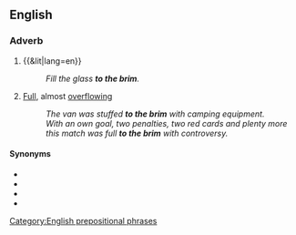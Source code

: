 ==English==

===Adverb===
{{en-adv|-}}

# {{&lit|lang=en}}
#: ''Fill the glass '''to the brim'''.''
# {{lb|en|figurative}} [[full|Full]], almost [[overflowing]]
#: ''The van was stuffed '''to the brim''' with camping equipment.''
#: ''With an own goal, two penalties, two red cards and plenty more this match was full '''to the brim''' with controversy.''

====Synonyms====
* {{l|en|to the full}}
* {{l|en|to the gills}}
* {{l|en|to the gunnels}}
* {{l|en|to the tonsils}}

[[Category:English prepositional phrases]]